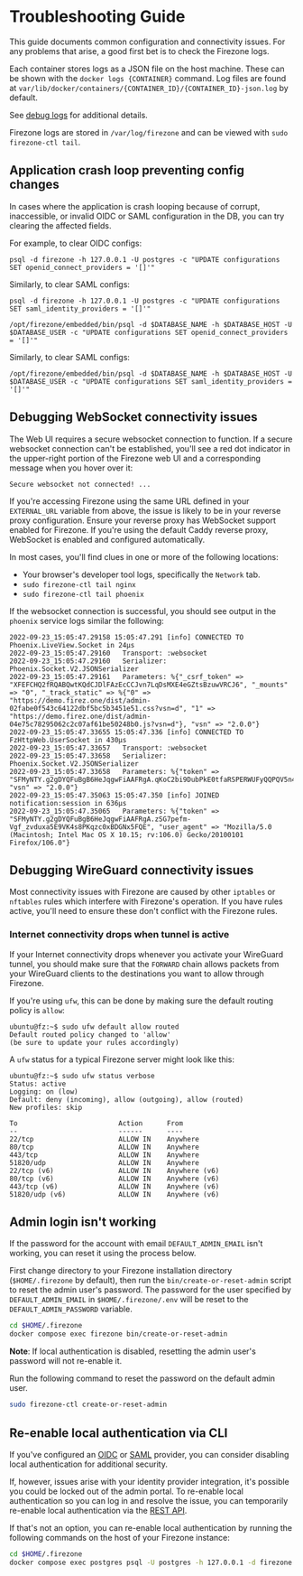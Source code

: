 
# Troubleshooting Guide

This guide documents common configuration and connectivity issues. For any
problems that arise, a good first bet is to check the Firezone logs.

<TabsGroup>
<TabsItem title="Docker" active>

Each container stores logs as a JSON file on the host machine. These can be
shown with the `docker logs {CONTAINER}` command. Log files are found at
`var/lib/docker/containers/{CONTAINER_ID}/{CONTAINER_ID}-json.log` by default.

See [debug logs](/docs/administer/debug-logs) for additional details.

</TabsItem>
<TabsItem title="Omnibus">

Firezone logs are stored in `/var/log/firezone` and can be viewed with
`sudo firezone-ctl tail`.

</TabsItem>
</TabsGroup>

## Application crash loop preventing config changes

In cases where the application is crash looping because of corrupt,
inaccessible, or invalid OIDC or SAML configuration in the DB, you can try
clearing the affected fields.

For example, to clear OIDC configs:

<TabsGroup>
<TabsItem title="Docker" active>

```
psql -d firezone -h 127.0.0.1 -U postgres -c "UPDATE configurations SET openid_connect_providers = '[]'"
```

Similarly, to clear SAML configs:

```
psql -d firezone -h 127.0.0.1 -U postgres -c "UPDATE configurations SET saml_identity_providers = '[]'"
```

</TabsItem>
<TabsItem title="Omnibus">

```
/opt/firezone/embedded/bin/psql -d $DATABASE_NAME -h $DATABASE_HOST -U $DATABASE_USER -c "UPDATE configurations SET openid_connect_providers = '[]'"
```

Similarly, to clear SAML configs:

```
/opt/firezone/embedded/bin/psql -d $DATABASE_NAME -h $DATABASE_HOST -U $DATABASE_USER -c "UPDATE configurations SET saml_identity_providers = '[]'"
```

</TabsItem>
</TabsGroup>

## Debugging WebSocket connectivity issues

The Web UI requires a secure websocket connection to function. If a secure
websocket connection can't be established, you'll see a red dot indicator in the
upper-right portion of the Firezone web UI and a corresponding message when you
hover over it:

```
Secure websocket not connected! ...
```

If you're accessing Firezone using the same URL defined in your `EXTERNAL_URL`
variable from above, the issue is likely to be in your reverse proxy
configuration. Ensure your reverse proxy has WebSocket support enabled for
Firezone. If you're using the default Caddy reverse proxy, WebSocket is enabled
and configured automatically.

In most cases, you'll find clues in one or more of the following locations:

<TabsGroup>
<TabsItem title="Omnibus">

- Your browser's developer tool logs, specifically the `Network` tab.
- `sudo firezone-ctl tail nginx`
- `sudo firezone-ctl tail phoenix`

If the websocket connection is successful, you should see output in the
`phoenix` service logs similar the following:

```
2022-09-23_15:05:47.29158 15:05:47.291 [info] CONNECTED TO Phoenix.LiveView.Socket in 24µs
2022-09-23_15:05:47.29160   Transport: :websocket
2022-09-23_15:05:47.29160   Serializer: Phoenix.Socket.V2.JSONSerializer
2022-09-23_15:05:47.29161   Parameters: %{"_csrf_token" => "XFEFCHQ2fRQABQwtKQdCJDlFAzEcCCJvn7LqDsMXE4eGZtsBzuwVRCJ6", "_mounts" => "0", "_track_static" => %{"0" => "https://demo.firez.one/dist/admin-02fabe0f543c64122dbf5bc5b3451e51.css?vsn=d", "1" => "https://demo.firez.one/dist/admin-04e75c78295062c2c07af61be50248b0.js?vsn=d"}, "vsn" => "2.0.0"}
2022-09-23_15:05:47.33655 15:05:47.336 [info] CONNECTED TO FzHttpWeb.UserSocket in 430µs
2022-09-23_15:05:47.33657   Transport: :websocket
2022-09-23_15:05:47.33658   Serializer: Phoenix.Socket.V2.JSONSerializer
2022-09-23_15:05:47.33658   Parameters: %{"token" => "SFMyNTY.g2gDYQFuBgB6HeJqgwFiAAFRgA.qKoC2bi9DubPkE0tfaRSPERWUFyQQPQV5n4nFKVppxc", "vsn" => "2.0.0"}
2022-09-23_15:05:47.35063 15:05:47.350 [info] JOINED notification:session in 636µs
2022-09-23_15:05:47.35065   Parameters: %{"token" => "SFMyNTY.g2gDYQFuBgB6HeJqgwFiAAFRgA.zSG7pefm-Vgf_zvduxa5E9VK4s8PKqzc0xBDGNx5FQE", "user_agent" => "Mozilla/5.0 (Macintosh; Intel Mac OS X 10.15; rv:106.0) Gecko/20100101 Firefox/106.0"}
```

</TabsItem>
</TabsGroup>

## Debugging WireGuard connectivity issues

Most connectivity issues with Firezone are caused by other `iptables` or
`nftables` rules which interfere with Firezone's operation. If you have rules
active, you'll need to ensure these don't conflict with the Firezone rules.

### Internet connectivity drops when tunnel is active

If your Internet connectivity drops whenever you activate your WireGuard tunnel,
you should make sure that the `FORWARD` chain allows packets from your WireGuard
clients to the destinations you want to allow through Firezone.

If you're using `ufw`, this can be done by making sure the default routing
policy is `allow`:

```
ubuntu@fz:~$ sudo ufw default allow routed
Default routed policy changed to 'allow'
(be sure to update your rules accordingly)
```

A `ufw` status for a typical Firezone server might look like this:

```
ubuntu@fz:~$ sudo ufw status verbose
Status: active
Logging: on (low)
Default: deny (incoming), allow (outgoing), allow (routed)
New profiles: skip

To                         Action      From
--                         ------      ----
22/tcp                     ALLOW IN    Anywhere
80/tcp                     ALLOW IN    Anywhere
443/tcp                    ALLOW IN    Anywhere
51820/udp                  ALLOW IN    Anywhere
22/tcp (v6)                ALLOW IN    Anywhere (v6)
80/tcp (v6)                ALLOW IN    Anywhere (v6)
443/tcp (v6)               ALLOW IN    Anywhere (v6)
51820/udp (v6)             ALLOW IN    Anywhere (v6)
```

## Admin login isn't working

If the password for the account with email `DEFAULT_ADMIN_EMAIL` isn't working,
you can reset it using the process below.

<TabsGroup>
<TabsItem title="Docker" active>

First change directory to your Firezone installation directory
(`$HOME/.firezone` by default), then run the `bin/create-or-reset-admin` script
to reset the admin user's password. The password for the user specified by
`DEFAULT_ADMIN_EMAIL` in `$HOME/.firezone/.env` will be reset to the
`DEFAULT_ADMIN_PASSWORD` variable.

```bash
cd $HOME/.firezone
docker compose exec firezone bin/create-or-reset-admin
```

**Note**: If local authentication is disabled, resetting the admin user's
password will not re-enable it.

</TabsItem>
<TabsItem title="Omnibus">

Run the following command to reset the password on the default admin user.

```bash
sudo firezone-ctl create-or-reset-admin
```

</TabsItem>
</TabsGroup>

## Re-enable local authentication via CLI

If you've configured an [OIDC](/docs/authenticate/oidc) or
[SAML](/docs/authenticate/saml) provider, you can consider disabling local
authentication for additional security.

If, however, issues arise with your identity provider integration, it's possible
you could be locked out of the admin portal. To re-enable local authentication
so you can log in and resolve the issue, you can temporarily re-enable local
authentication via the [REST API](/docs/reference/rest-api/configurations).

If that's not an option, you can re-enable local authentication by running the
following commands on the host of your Firezone instance:

```bash
cd $HOME/.firezone
docker compose exec postgres psql -U postgres -h 127.0.0.1 -d firezone -c "UPDATE configurations SET local_auth_enabled = 't'"
```

<SupportOptions />
